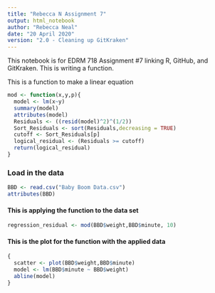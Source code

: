---
title: "Rebecca N Assignment 7"
output: html_notebook
author: "Rebecca Neal"
date: "20 April 2020"
version: "2.0 - Cleaning up GitKraken"
---
This notebook is for EDRM 718 Assignment #7 linking R, GitHub, and GitKraken.
This is writing a function.

This is a function to make a linear equation 
```{r}
mod <- function(x,y,p){
  model <- lm(x~y)
  summary(model)
  attributes(model)
  Residuals <- ((resid(model)^2)^(1/2))
  Sort_Residuals <- sort(Residuals,decreasing = TRUE)
  cutoff <- Sort_Residuals[p]
  logical_residual <- (Residuals >= cutoff)
  return(logical_residual)
}
```

### Load in the data
```{r}
BBD <- read.csv("Baby Boom Data.csv")
attributes(BBD)
```

#### This is applying the function to the data set
```{r}
regression_residual <- mod(BBD$weight,BBD$minute, 10)
```

#### This is the plot for the function with the applied data
```{r}
{
  scatter <- plot(BBD$weight,BBD$minute)
  model <- lm(BBD$minute ~ BBD$weight)
  abline(model)
}
```





